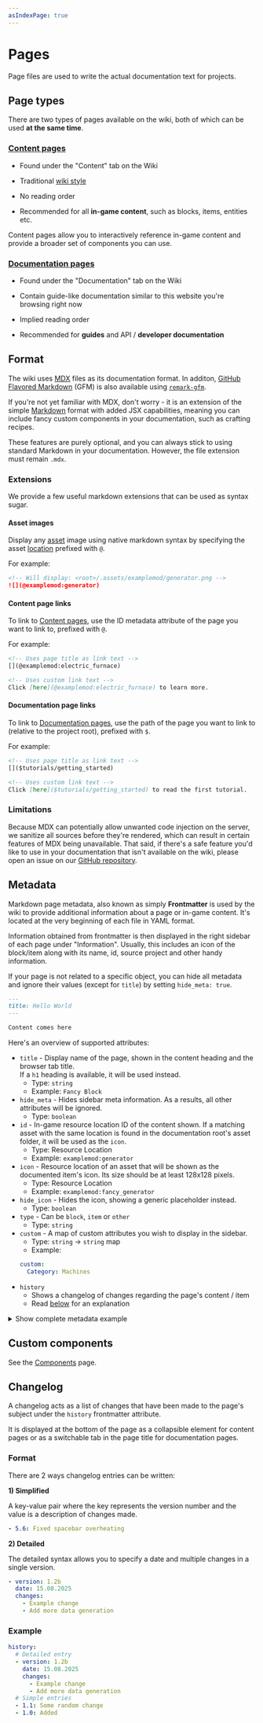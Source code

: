 ```yaml
---
asIndexPage: true
---
```



# Pages

Page files are used to write the actual documentation text for projects.

## Page types

There are two types of pages available on the wiki, both of which can be used **at the same time**.

### <InlineGameItem id="grass_block" /> [Content pages](pages/content_pages)

- Found under the "Content" tab on the Wiki

- Traditional [wiki style](https://minecraft.wiki/w/Furnace)

- No reading order

- Recommended for all **in-game content**, such as blocks, items, entities etc.

Content pages allow you to interactively reference in-game content and provide a broader set of components you can use.

### <InlineGameItem id="book" /> [Documentation pages](pages/docs_pages)

- Found under the "Documentation" tab on the Wiki

- Contain guide-like documentation similar to this website you're browsing right now

- Implied reading order

- Recommended for **guides** and API / **developer documentation**

## Format

The wiki uses [MDX](https://mdxjs.com/) files as its documentation format. In additon, [GitHub Flavored Markdown](https://github.github.com/gfm/)
(GFM) is also available using [`remark-gfm`](https://github.com/remarkjs/remark-gfm).

If you're not yet familiar with MDX, don't worry - it is an extension of the simple [Markdown](https://www.markdownguide.org/)
format with added JSX capabilities, meaning you can include fancy custom components in your documentation,
such as crafting recipes.

These features are purely optional, and you can always stick to using standard Markdown in your documentation. However,
the file extension must remain `.mdx`.

### Extensions

We provide a few useful markdown extensions that can be used as syntax sugar.

#### Asset images

Display any [asset](assets) image using native markdown syntax by specifying the asset [location](assets#format)
prefixed with `@`.

For example:
```md
<!-- Will display: <root>/.assets/examplemod/generator.png -->
![](@examplemod:generator)
```

#### Content page links

To link to [Content pages](pages/content_pages), use the ID metadata attribute of the page you want to link to,
prefixed with `@`.

For example:
```md
<!-- Uses page title as link text -->
[](@examplemod:electric_furnace)

<!-- Uses custom link text -->
Click [here](@examplemod:electric_furnace) to learn more.
```

#### Documentation page links

To link to [Documentation pages](pages/docs_pages), use the path of the page you want to link to (relative to the project
root), prefixed with `$`.

For example:
```md
<!-- Uses page title as link text -->
[]($tutorials/getting_started)

<!-- Uses custom link text -->
Click [here]($tutorials/getting_started) to read the first tutorial.
```

### Limitations

Because MDX can potentially allow unwanted code injection on the server, we sanitize all sources before they're rendered,
which can result in certain features of MDX being unavailable. That said, if there's a safe feature you'd like to use in
your documentation that isn't available on the wiki, please open an issue on our
[GitHub repository](https://github.com/Sinytra/Wiki/issues).

## Metadata

Markdown page metadata, also known as simply **Frontmatter** is used by the wiki to provide additional information about
a page or in-game content. It's located at the very beginning of each file in YAML format.

Information obtained from frontmatter is then displayed in the right sidebar of each page under "Information".
Usually, this includes an icon of the block/item along with its name, id, source project and other handy information.

If your page is not related to a specific object, you can hide all metadata and ignore their values
(except for `title`) by setting `hide_meta: true`.

```markdown
---
title: Hello World
---

Content comes here
```

Here's an overview of supported attributes:

- `title` - Display name of the page, shown in the content heading and the browser tab title.<br/>
If a `h1` heading is available, it will be used instead.
  - Type: `string`
  - Example: `Fancy Block`
- `hide_meta` - Hides sidebar meta information. As a results, all other attributes will be ignored.
  - Type: `boolean`
- `id` - In-game resource location ID of the content shown. If a matching asset with the same location is found in the
documentation root's asset folder, it will be used as the `icon`.
  - Type: Resource Location
  - Example: `examplemod:generator`
- `icon` - Resource location of an asset that will be shown as the documented item's icon. Its size should be at least
128x128 pixels.
  - Type: Resource Location
  - Example: `examplemod:fancy_generator`
- `hide_icon` - Hides the icon, showing a generic placeholder instead.
  - Type: `boolean`
- `type` - Can be `block`, `item` or `other`
  - Type: `string`
- `custom` - A map of custom attributes you wish to display in the sidebar.
  - Type: `string` -> `string` map
  - Example:
  ```yaml
  custom:
    Category: Machines
  ```
- `history`
  - Shows a changelog of changes regarding the page's content / item
  - Read [below](#changelog) for an explanation

<details>
    <summary>Show complete metadata example</summary>

    ```markdown
    ---
    title: Generator
    id: examplemod:generator
    icon: examplemod:fancy_generator
    type: block
    custom:
      Subcategory: Machines
    history:
      - version: 1.2b
        date: 15.08.2025
        changes:
          - Bugfixes
          - Add more data generation
      - 1.1: Fix custom ingredient implementation
      - 1.0: Added
    ---

    Content comes here
    ```
</details>

## Custom components

See the [Components](../components/overview) page.

## Changelog

A changelog acts as a list of changes that have been made to the page's subject under the `history` frontmatter
attribute.

It is displayed at the bottom of the page as a collapsible element for content pages or as a switchable tab in the
page title for documentation pages.

### Format

There are 2 ways changelog entries can be written:

**1) Simplified**

A key-value pair where the key represents the version number and the value is a description of changes made.

```yaml
- 5.6: Fixed spacebar overheating
```

**2) Detailed**

The detailed syntax allows you to specify a date and multiple changes in a single version.

```yaml
- version: 1.2b
  date: 15.08.2025
  changes:
    - Example change
    - Add more data generation
```

### Example

```yaml
history:
  # Detailed entry
  - version: 1.2b
    date: 15.08.2025
    changes:
      - Example change
      - Add more data generation
  # Simple entries
  - 1.1: Some random change
  - 1.0: Added
```